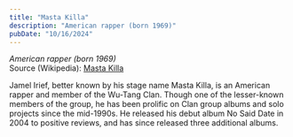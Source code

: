 ```yaml
---
title: "Masta Killa"
description: "American rapper (born 1969)"
pubDate: "10/16/2024"
---
```


*American rapper (born 1969)*  
Source (Wikipedia): [Masta Killa][1]

Jamel Irief, better known by his stage name Masta Killa, is an American rapper and member of the Wu-Tang Clan. Though one of the lesser-known members of the group, he has been prolific on Clan group albums and solo projects since the mid-1990s. He released his debut album No Said Date in 2004 to positive reviews, and has since released three additional albums.

[1]: https://en.wikipedia.org/wiki/Masta_Killa
